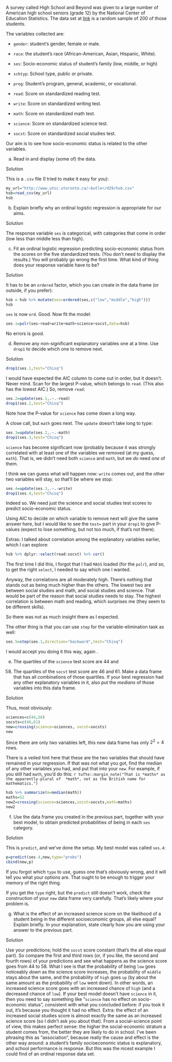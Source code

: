 

 A survey called High School and Beyond was given to a large
number of American high school seniors (grade 12) by the National
Center of Education Statistics. The data set at
[link](http://www.utsc.utoronto.ca/~butler/d29/hsb.csv) is a random
sample of 200 of those students.

The variables collected are:



* `gender`: student's gender, female or male.

* `race`: the student's race (African-American,
Asian,\endnote{I'm always amused at how Americans put all Asians
into one group.}  Hispanic, White).

* `ses`: Socio-economic status of student's family (low,
middle, or high)

* `schtyp`: School type, public or private.

* `prog`: Student's program, general, academic, or
vocational. 

* `read`: Score on standardized reading test.

* `write`: Score on standardized writing test.

* `math`: Score on standardized math test.

* `science`: Score on standardized science test.

* `socst`: Score on standardized social studies test.



Our aim is to see how socio-economic status is related to the other
variables. 



(a) Read in and display (some of) the data.

Solution


This is a `.csv` file (I tried to make it easy for you):
```r
my_url="http://www.utsc.utoronto.ca/~butler/d29/hsb.csv"
hsb=read_csv(my_url)
hsb
```

       


(b) Explain briefly why an ordinal logistic regression is
appropriate for our aims.

Solution


The response variable `ses` is categorical, with
categories that come in order (low less than middle less than
high). 


(c) Fit an ordinal logistic regression predicting
socio-economic status from the scores on the five standardized
tests. (You don't need to display the results.) You will probably
go wrong the first time. What kind of thing does your response
variable have to be? 

Solution


It has to be an `ordered` factor, which you can create in
the data frame (or outside, if you prefer):
```r
hsb = hsb %>% mutate(ses=ordered(ses,c("low","middle","high")))
hsb                     
```

  

`ses` is now `ord`. Good. Now fit the model:

```r
ses.1=polr(ses~read+write+math+science+socst,data=hsb)
```

       

No errors is good.


(d) Remove any non-significant explanatory variables one at a
time. Use `drop1` to decide which one to remove next.

Solution


```r
drop1(ses.1,test="Chisq")
```

       

I would have expected the AIC column to come out in order, but it
doesn't. Never mind. Scan for the largest P-value, which belongs to
`read`. (This also has the lowest AIC.) So, remove `read`:

```r
ses.2=update(ses.1,.~.-read)
drop1(ses.2,test="Chisq")
```

 

Note how the P-value for `science` has come down a long way.

A close call, but `math` goes next.  The `update`
doesn't take long to type:

```r
ses.3=update(ses.2,.~.-math)
drop1(ses.3,test="Chisq")
```

 

`science` has become significant now (probably because it was
strongly correlated with at least one of the variables we removed (at
my guess, `math`). That is, we didn't need both
`science` and `math`, but we *do* need *one* of
them. 

I think we can guess what will happen now: `write` comes out,
and the other two variables will stay, so that'll be where we stop:

```r
ses.4=update(ses.3,.~.-write)
drop1(ses.4,test="Chisq")
```

 

Indeed so. We need just the science and social studies test scores to
predict socio-economic status.

Using AIC to decide on which variable to remove next will give the
same answer here, but I would like to see the `test=` part in
your `drop1` to give P-values (expect to lose something, but
not too much, if that's not there).

Extras: I talked about correlation among the explanatory variables
earlier, which I can explore:

```r
hsb %>% dplyr::select(read:socst) %>% cor()
```

 

The first time I did this, I forgot that I had `MASS` loaded
(for the `polr`), and so, to get the right `select`, I
needed to say which one I wanted.

Anyway, the correlations are all moderately high. There's nothing that
stands out as being much higher than the others. The lowest two are
between social studies and math, and social studies and science. That
would be part of the reason that social studies needs to stay. The
highest correlation is between math and reading, which surprises me
(they seem to be different skills).

So there was not as much insight there as I expected.

The other thing is that you can use `step` for the
variable-elimination task as well:

```r
ses.5=step(ses.1,direction="backward",test="Chisq")
```

 

I would accept you doing it this way, again \emph{as long as you have
the `test=` there as well}.



(e) The quartiles of the `science` test score are 44 and
58. The quartiles of the `socst` test score are 46 and 61. Make
a data frame that has all combinations of those quartiles. If your best
regression had any other explanatory variables in it, also put the
*medians* of those variables into this data frame.


Solution


Thus, most obviously:
```r
sciences=c(44,58)
socsts=c(46,61)
new=crossing(science=sciences, socst=socsts)
new
```

  

Since there are only two variables left, this new data frame has only
$2^2=4$ rows.

There is a veiled hint here that these are the two variables that
should have remained in your regression. If that was not what you got,
find the median of any other variables you had, and put that into your
`new`. For example, if you still had `math`, you'd do
this:
`r tufte::margin_note("That is *maths* as the apparently-plural of  *math*, not as the British name for mathematics.")`

```r
hsb %>% summarize(m=median(math))
maths=52
new2=crossing(science=sciences,socst=socsts,math=maths)
new2
```

 



(f) Use the data frame you created in the previous part, together
with your best model, to obtain predicted probabilities of being in
each `ses` category.


Solution


This is `predict`, and we've done the setup. My best model
was called `ses.4`:
```r
p=predict(ses.4,new,type="probs")
cbind(new,p) 
```

   

If you forgot which `type` to use, guess one that's obviously
wrong, and it will tell you what your options are. That ought to be
enough to trigger your memory of the right thing.

If you get the `type` right, but the `predict` still
doesn't work, check the construction  of your `new` data frame
very carefully. That's likely where your problem is.



(g) What is the effect of an increased science score on the
likelihood of a student being in the different socioeconomic groups,
all else equal?  Explain briefly. In your explanation, state clearly
how you are using your answer to the previous part.


Solution


Use your predictions; hold the `socst` score constant (that's
the all else equal part). So compare the first and third rows (or,
if you like, the second and fourth rows) of your predictions and see
what happens as the science score goes from 44 to 58.
What I see is that the probability of being `low` goes
noticeably *down* as the science score increases, the
probability of `middle` stays about the same, and the
probability of `high` goes `up` (by about the same
amount as the probability of `low` went down). 
In other words, an increased science score goes with an increased
chance of `high` (and a decreased chance of `low`).
If your best model doesn't have `science` in it, then you
need to say something like "`science` has no effect on   socio-economic status", 
consistent with what you concluded before: if
you took it out, it's because you thought it had no effect.
Extra: the effect of an increased social studies score is almost
exactly the same as an increased science score (so I didn't ask you
about that). From a social-science  point of view, this makes
perfect sense: the higher the social-economic stratum a student
comes from, the better they are likely to do in school. 
I've been phrasing this as "association", because really the cause
and effect is the other way around: a student's family socioeconomic
status is explanatory, and school performance is response. But this
was the nicest example I could find of an ordinal response data set.




